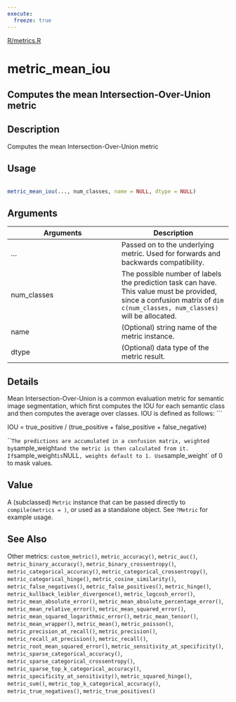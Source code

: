 ```yaml
---
execute:
  freeze: true
---
```


[R/metrics.R](https://github.com/rstudio/keras//blob/main/R/metrics.R#L1015) 

# metric_mean_iou

## Computes the mean Intersection-Over-Union metric

## Description
 Computes the mean Intersection-Over-Union metric 


## Usage
```r
 
metric_mean_iou(..., num_classes, name = NULL, dtype = NULL) 
```

## Arguments
|Arguments|Description|
|---|---|
| ... | Passed on to the underlying metric. Used for forwards and backwards compatibility. |
| num_classes | The possible number of labels the prediction task can have. This value must be provided, since a confusion matrix of `dim` `c(num_classes, num_classes)` will be allocated. |
| name | (Optional) string name of the metric instance. |
| dtype | (Optional) data type of the metric result. |

## Details

 Mean Intersection-Over-Union is a common evaluation metric for semantic image segmentation, which first computes the IOU for each semantic class and then computes the average over classes. IOU is defined as follows:  ```

  IOU = true_positive / (true_positive + false_positive + false_negative) 

```  The predictions are accumulated in a confusion matrix, weighted by `sample_weight` and the metric is then calculated from it.  If `sample_weight` is `NULL`, weights default to 1. Use `sample_weight` of 0 to mask values. 


## Value
 A (subclassed) `Metric` instance that can be passed directly to `compile(metrics = )`, or used as a standalone object. See `?Metric` for example usage. 



## See Also
 Other metrics:  `custom_metric()`, `metric_accuracy()`, `metric_auc()`, `metric_binary_accuracy()`, `metric_binary_crossentropy()`, `metric_categorical_accuracy()`, `metric_categorical_crossentropy()`, `metric_categorical_hinge()`, `metric_cosine_similarity()`, `metric_false_negatives()`, `metric_false_positives()`, `metric_hinge()`, `metric_kullback_leibler_divergence()`, `metric_logcosh_error()`, `metric_mean_absolute_error()`, `metric_mean_absolute_percentage_error()`, `metric_mean_relative_error()`, `metric_mean_squared_error()`, `metric_mean_squared_logarithmic_error()`, `metric_mean_tensor()`, `metric_mean_wrapper()`, `metric_mean()`, `metric_poisson()`, `metric_precision_at_recall()`, `metric_precision()`, `metric_recall_at_precision()`, `metric_recall()`, `metric_root_mean_squared_error()`, `metric_sensitivity_at_specificity()`, `metric_sparse_categorical_accuracy()`, `metric_sparse_categorical_crossentropy()`, `metric_sparse_top_k_categorical_accuracy()`, `metric_specificity_at_sensitivity()`, `metric_squared_hinge()`, `metric_sum()`, `metric_top_k_categorical_accuracy()`, `metric_true_negatives()`, `metric_true_positives()` 

